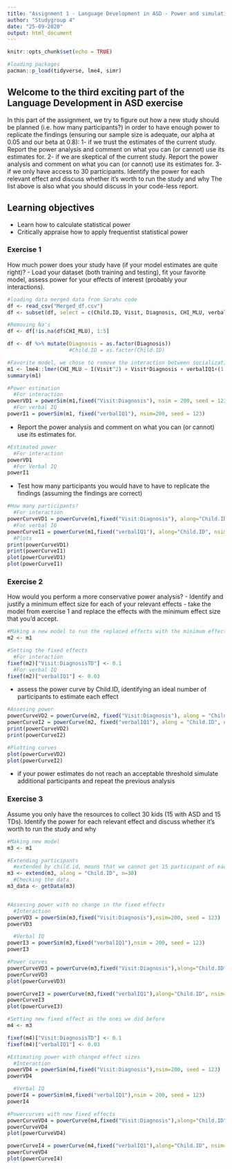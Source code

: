 ```yaml
---
title: "Assignment 1 - Language Development in ASD - Power and simulations"
author: "Studygroup 4"
date: "25-09-2020"
output: html_document
---
```


```r
knitr::opts_chunk$set(echo = TRUE)
```

```r
#loading packages 
pacman::p_load(tidyverse, lme4, simr)
```

## Welcome to the third exciting part of the Language Development in ASD exercise

In this part of the assignment, we try to figure out how a new study should be planned (i.e. how many participants?) in order to have enough power to replicate the findings (ensuring our sample size is adequate, our alpha at 0.05 and our beta at 0.8):
1- if we trust the estimates of the current study. Report the power analysis and comment on what you can (or cannot) use its estimates for.
2- if we are skeptical of the current study. Report the power analysis and comment on what you can (or cannot) use its estimates for.
3- if we only have access to 30 participants. Identify the power for each relevant effect and discuss whether it's worth to run the study and why
The list above is also what you should discuss in your code-less report.


## Learning objectives

- Learn how to calculate statistical power
- Critically appraise how to apply frequentist statistical power

### Exercise 1

How much power does your study have (if your model estimates are quite right)?
- Load your dataset (both training and testing), fit your favorite model, assess power for your effects of interest (probably your interactions).

```r
#loading data merged data from Sarahs code
df <- read_csv("Merged_df.csv")
df <- subset(df, select = c(Child.ID, Visit, Diagnosis, CHI_MLU, verbalIQ1))

#Removing Na's 
df <- df[!is.na(df$CHI_MLU), 1:5]

df <- df %>% mutate(Diagnosis = as.factor(Diagnosis))
                    #Child.ID = as.factor(Child.ID)

#Favorite model, we chose to remove the interaction between socialization and diagnosis, since it does not add very much to the model and to keep it simple 
m1 <- lme4::lmer(CHI_MLU ~ I(Visit^2) + Visit*Diagnosis + verbalIQ1+(1|Child.ID), df, REML = FALSE)
summary(m1)

#Power estimation
  #For interaction
powerVD1 = powerSim(m1,fixed("Visit:Diagnosis"), nsim = 200, seed = 123)
  #For verbal IQ
powerI1 = powerSim(m1, fixed("verbalIQ1"), nsim=200, seed = 123)
```

- Report the power analysis and comment on what you can (or cannot) use its estimates for.

```r
#Estimated power 
  #For interaction
powerVD1
  #For Verbal IQ
powerI1
```

- Test how many participants you would have to have to replicate the findings (assuming the findings are correct)

```r
#How many participants? 
  #For interaction
powerCurveVD1 = powerCurve(m1,fixed("Visit:Diagnosis"), along="Child.ID", nsim=200, seed = 123)
  #For verbal IQ
powerCurveI1 = powerCurve(m1,fixed("verbalIQ1"), along="Child.ID", nsim=200, seed = 123)
  #Plots
print(powerCurveVD1)
print(powerCurveI1)
plot(powerCurveVD1)
plot(powerCurveI1)
```

### Exercise 2

How would you perform a more conservative power analysis?
- Identify and justify a minimum effect size for each of your relevant effects
- take the model from exercise 1 and replace the effects with the minimum effect size that you'd accept.

```r
#Making a new model to run the replaced effects with the minimum effect size 
m2 <- m1

#Setting the fixed effects 
  #For interaction
fixef(m2)["Visit:DiagnosisTD"] <- 0.1
  #For verbal IQ
fixef(m2)["verbalIQ1"] <- 0.03 
```
- assess the power curve by Child.ID, identifying an ideal number of participants to estimate each effect

```r
#Assesing power
powerCurveVD2 = powerCurve(m2, fixed("Visit:Diagnosis"), along = "Child.ID", nsim = 200, seed = 123)
powerCurveI2 = powerCurve(m2, fixed("verbalIQ1"), along = "Child.ID", nsim = 200, seed = 123)
print(powerCurveVD2)
print(powerCurveI2)

#Plotting curves 
plot(powerCurveVD2)
plot(powerCurveI2)
```

- if your power estimates do not reach an acceptable threshold simulate additional participants and repeat the previous analysis

### Exercise 3

Assume you only have the resources to collect 30 kids (15 with ASD and 15 TDs). Identify the power for each relevant effect and discuss whether it's worth to run the study and why

```r
#Making new model
m3 <- m1

#Extending participants
  #extended by child.id, means that we cannot get 15 participant of each, but no other way makes it work 
m3 <- extend(m3, along = "Child.ID", n=30)
  #Checking the data 
m3_data <- getData(m3) 


#Assesing power with no change in the fixed effects
  #Interaction
powerVD3 = powerSim(m3,fixed("Visit:Diagnosis"),nsim=200, seed = 123)
powerVD3

  #Verbal IQ
powerI3 = powerSim(m3,fixed("verbalIQ1"),nsim = 200, seed = 123)
powerI3 

#Power curves 
powerCurveVD3 = powerCurve(m3,fixed("Visit:Diagnosis"),along="Child.ID", nsim=200, seed = 123)
powerCurveVD3
plot(powerCurveVD3) 

powerCurveI3 = powerCurve(m3,fixed("verbalIQ1"),along="Child.ID", nsim=200, seed = 123)
powerCurveI3
plot(powerCurveI3) 

#Setting new fixed effect as the ones we did before 
m4 <- m3

fixef(m4)["Visit:DiagnosisTD"] <- 0.1
fixef(m4)["verbalIQ1"] <- 0.03

#Estimating power with changed effect sizes 
  #Interaction
powerVD4 = powerSim(m4,fixed("Visit:Diagnosis"),nsim=200, seed = 123)
powerVD4

  #Verbal IQ
powerI4 = powerSim(m4,fixed("verbalIQ1"),nsim = 200, seed = 123)
powerI4

#Powercurves with new fixed effects 
powerCurveVD4 = powerCurve(m4,fixed("Visit:Diagnosis"),along="Child.ID", nsim=200, seed = 123)
powerCurveVD4
plot(powerCurveVD4) 

powerCurveI4 = powerCurve(m4,fixed("verbalIQ1"),along="Child.ID", nsim=200, seed = 123)
powerCurveVD4
plot(powerCurveI4) 
```